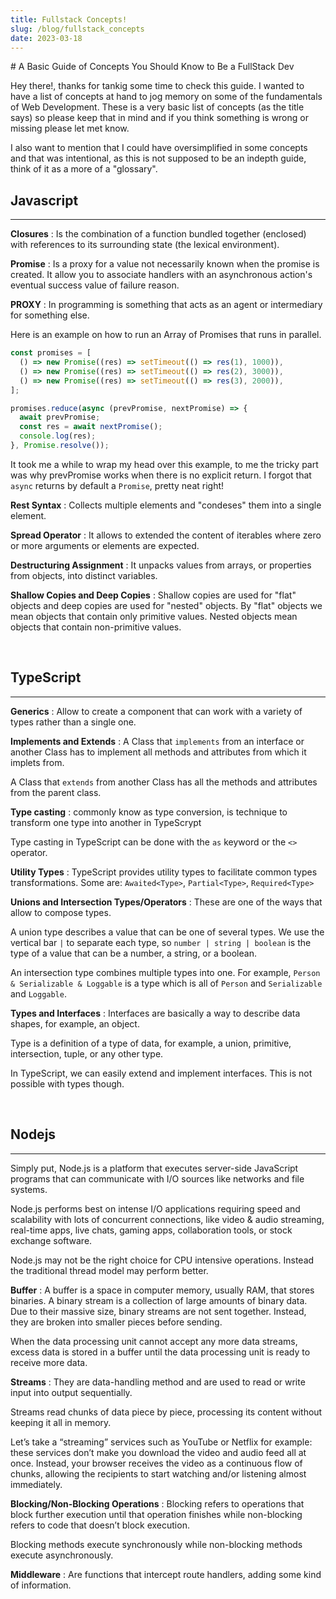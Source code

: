 ```yaml
---
title: Fullstack Concepts!
slug: /blog/fullstack_concepts
date: 2023-03-18
---
```



<Layout>
# A Basic Guide of Concepts You Should Know to Be a FullStack Dev

Hey there!, thanks for tankig some time to check this guide. I wanted to have a list of concepts at hand to jog memory on some of the fundamentals of Web Development. These is a very basic list of concepts (as the title says) so please keep that in mind and if you think something is wrong or missing please let met know.

I also want to mention that I could have oversimplified in some concepts and that was intentional, as this is not supposed to be an indepth guide, think of it as a more of a "glossary".

## Javascript

---

**Closures**
: Is the combination of a function bundled together (enclosed) with references to its surrounding state (the lexical environment).

**Promise**
: Is a proxy for a value not necessarily known when the promise is created. It allow you to associate handlers with an asynchronous action's eventual success value of failure reason.

**PROXY**
: In programming is something that acts as an agent or intermediary for something else.

Here is an example on how to run an Array of Promises that runs in parallel.

```js
const promises = [
  () => new Promise((res) => setTimeout(() => res(1), 1000)),
  () => new Promise((res) => setTimeout(() => res(2), 3000)),
  () => new Promise((res) => setTimeout(() => res(3), 2000)),
];

promises.reduce(async (prevPromise, nextPromise) => {
  await prevPromise;
  const res = await nextPromise();
  console.log(res);
}, Promise.resolve());
```

It took me a while to wrap my head over this example, to me the tricky part was why prevPromise works when there is no explicit return. I forgot that `async` returns by default a `Promise`, pretty neat right!

**Rest Syntax**
: Collects multiple elements and "condeses" them into a single element.

**Spread Operator**
: It allows to extended the content of iterables where zero or more arguments or elements are expected.

**Destructuring Assignment**
: It unpacks values from arrays, or properties from objects, into distinct variables.

**Shallow Copies and Deep Copies**
: Shallow copies are used for "flat" objects and deep copies are used for "nested" objects. By "flat" objects we mean objects that contain only primitive values. Nested objects mean objects that contain non-primitive values.

<br />

## TypeScript

---

**Generics**
: Allow to create a component that can work with a variety of types rather than a single one.

**Implements and Extends**
: A Class that `implements` from an interface or another Class has to implement all methods and attributes from which it implets from.

A Class that `extends` from another Class has all the methods and attributes from the parent class.

**Type casting**
: commonly know as type conversion, is technique to transform one type into another in TypeScrypt

Type casting in TypeScript can be done with the `as` keyword or the `<>` operator.

**Utility Types**
: TypeScript provides utility types to facilitate common types transformations. Some are: `Awaited<Type>`, `Partial<Type>`, `Required<Type>`

**Unions and Intersection Types/Operators**
: These are one of the ways that allow to compose types.

A union type describes a value that can be one of several types. We use the vertical bar `|` to separate each type, so `number | string | boolean` is the type of a value that can be a number, a string, or a boolean.

An intersection type combines multiple types into one. For example, `Person & Serializable & Loggable` is a type which is all of `Person` and `Serializable` and `Loggable`.

**Types and Interfaces**
: Interfaces are basically a way to describe data shapes, for example, an object.

Type is a definition of a type of data, for example, a union, primitive, intersection, tuple, or any other type.

In TypeScript, we can easily extend and implement interfaces. This is not possible with types though.

<br />

## Nodejs

---

Simply put, Node.js is a platform that executes server-side JavaScript programs that can communicate with I/O sources like networks and file systems.

Node.js performs best on intense I/O applications requiring speed and scalability with lots of concurrent connections, like video & audio streaming, real-time apps, live chats, gaming apps, collaboration tools, or stock exchange software.

Node.js may not be the right choice for CPU intensive operations. Instead the traditional thread model may perform better.

**Buffer**
: A buffer is a space in computer memory, usually RAM, that stores binaries. A binary stream is a collection of large amounts of binary data. Due to their massive size, binary streams are not sent together. Instead, they are broken into smaller pieces before sending.

When the data processing unit cannot accept any more data streams, excess data is stored in a buffer until the data processing unit is ready to receive more data.

**Streams**
: They are data-handling method and are used to read or write input into output sequentially.

Streams read chunks of data piece by piece, processing its content without keeping it all in memory.

Let’s take a “streaming” services such as YouTube or Netflix for example: these services don’t make you download the video and audio feed all at once. Instead, your browser receives the video as a continuous flow of chunks, allowing the recipients to start watching and/or listening almost immediately.

**Blocking/Non-Blocking Operations**
: Blocking refers to operations that block further execution until that operation finishes while non-blocking refers to code that doesn’t block execution.

Blocking methods execute synchronously while non-blocking methods execute asynchronously.

**Middleware**
: Are functions that intercept route handlers, adding some kind of information.

</Layout>
